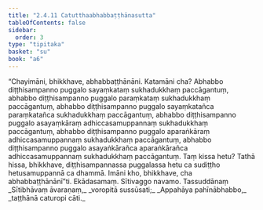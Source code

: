 ```yaml
---
title: "2.4.11 Catutthaabhabbaṭṭhānasutta"
tableOfContents: false
sidebar:
  order: 3
type: "tipitaka"
basket: "su"
book: "a6"
---
```



<DynamicBreadcrumb />

<Division number="95" book="a6">

<Paragraph number="709" book="a6">
“Chayimāni, bhikkhave, abhabbaṭṭhānāni. Katamāni cha? Abhabbo diṭṭhisampanno puggalo sayaṃkataṃ sukhadukkhaṃ paccāgantuṃ, abhabbo diṭṭhisampanno puggalo paraṃkataṃ sukhadukkhaṃ paccāgantuṃ, abhabbo diṭṭhisampanno puggalo sayaṃkatañca paraṃkatañca sukhadukkhaṃ paccāgantuṃ, abhabbo diṭṭhisampanno puggalo asayaṃkāraṃ adhiccasamuppannaṃ sukhadukkhaṃ paccāgantuṃ, abhabbo diṭṭhisampanno puggalo aparaṅkāraṃ adhiccasamuppannaṃ sukhadukkhaṃ paccāgantuṃ, abhabbo diṭṭhisampanno puggalo asayaṅkārañca aparaṅkārañca adhiccasamuppannaṃ sukhadukkhaṃ paccāgantuṃ. Taṃ kissa hetu? Tathā hissa, bhikkhave, diṭṭhisampannassa puggalassa hetu ca sudiṭṭho hetusamuppannā ca dhammā. Imāni kho, bhikkhave, cha abhabbaṭṭhānānī”ti.

</Paragraph>
</Division>

<Paragraph number="710" type="center" book="a6">
Ekādasamaṃ.



</Paragraph>

<Paragraph number="711" type="center" book="a6">
Sītivaggo navamo.



</Paragraph>

<Paragraph number="712" type="center" book="a6">
Tassuddānaṃ


</Paragraph>

<Paragraph number="713" type="verses" book="a6">
_Sītibhāvaṃ āvaraṇaṃ,_  
_voropitā sussūsati;_  
_Appahāya pahīnābhabbo,_  
_taṭṭhānā caturopi cāti._
</Paragraph>